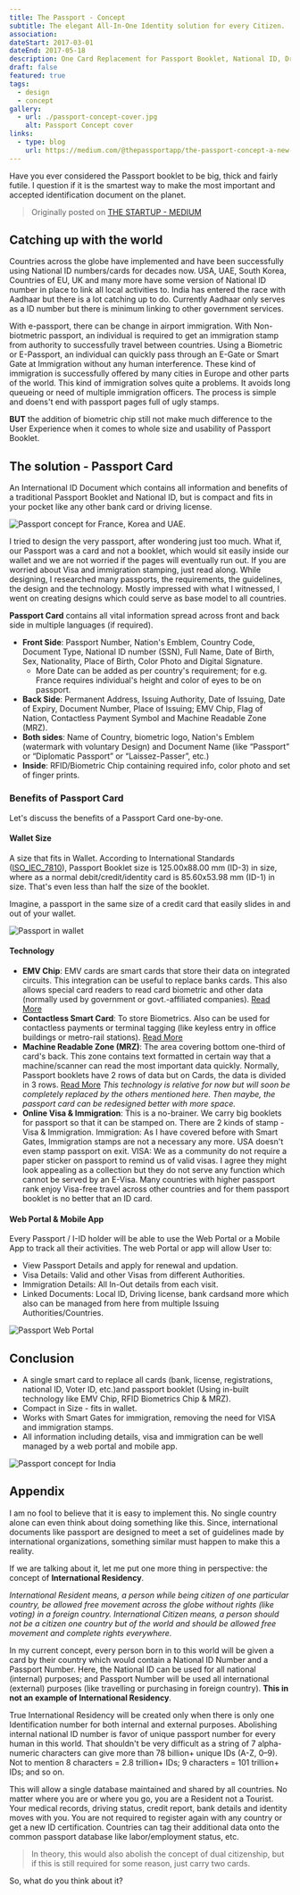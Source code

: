 ```yaml
---
title: The Passport - Concept
subtitle: The elegant All-In-One Identity solution for every Citizen.
association:
dateStart: 2017-03-01
dateEnd: 2017-05-18
description: One Card Replacement for Passport Booklet, National ID, Driver's License, Voter ID card, Government National ID, Car Registrations, Bank Card and every other Personal ID.
draft: false
featured: true
tags:
  - design
  - concept
gallery:
  - url: ./passport-concept-cover.jpg
    alt: Passport Concept cover
links:
  - type: blog
    url: https://medium.com/@thepassportapp/the-passport-concept-a-new-all-in-one-identity-solution-for-every-citizen-b9c8f9f8f9e0
---
```


Have you ever considered the Passport booklet to be big, thick and fairly futile. I question if it is the smartest way to make the most important and accepted identification document on the planet.

> Originally posted on [THE STARTUP - MEDIUM](https://medium.com/swlh/the-passport-concept-b95c1d24e02e)

## Catching up with the world

Countries across the globe have implemented and have been successfully using National ID numbers/cards for decades now. USA, UAE, South Korea, Countries of EU, UK and many more have some version of National ID number in place to link all local activities to. India has entered the race with Aadhaar but there is a lot catching up to do. Currently Aadhaar only serves as a ID number but there is minimum linking to other government services.

With e-passport, there can be change in airport immigration. With Non-biotmetric passport, an individual is required to get an immigration stamp from authority to successfully travel between countries.
Using a Biometric or E-Passport, an individual can quickly pass through an E-Gate or Smart Gate at Immigration without any human interference. These kind of immigration is successfully offered by many cities in Europe and other parts of the world.
This kind of immigration solves quite a problems. It avoids long queueing or need of multiple immigration officers. The process is simple and doens't end with passport pages full of ugly stamps.

**BUT** the addition of biometric chip still not make much difference to the User Experience when it comes to whole size and usability of Passport Booklet.

## The solution - Passport Card

An International ID Document which contains all information and benefits of a traditional Passport Booklet and National ID, but is compact and fits in your pocket like any other bank card or driving license.

![Passport concept for France, Korea and UAE.](./passport-concept-france-korea-uae.png "Passport concept for France, Korea and UAE.")

I tried to design the very passport, after wondering just too much. What if, our Passport was a card and not a booklet, which would sit easily inside our wallet and we are not worried if the pages will eventually run out. If you are worried about Visa and immigration stamping, just read along. While designing, I researched many passports, the requirements, the guidelines, the design and the technology. Mostly impressed with what I witnessed, I went on creating designs which could serve as base model to all countries.

**Passport Card** contains all vital information spread across front and back side in multiple languages (if required).

- **Front Side**: Passport Number, Nation's Emblem, Country Code, Document Type, National ID number (SSN), Full Name, Date of Birth, Sex, Nationality, Place of Birth, Color Photo and Digital Signature.
  - More Date can be added as per country's requirement; for e.g. France requires individual's height and color of eyes to be on passport.
- **Back Side**: Permanent Address, Issuing Authority, Date of Issuing, Date of Expiry, Document Number, Place of Issuing; EMV Chip, Flag of Nation, Contactless Payment Symbol and Machine Readable Zone (MRZ).
- **Both sides**: Name of Country, biometric logo, Nation's Emblem (watermark with voluntary Design) and Document Name (like “Passport” or “Diplomatic Passport” or “Laissez-Passer”, etc.)
- **Inside**: RFID/Biometric Chip containing required info, color photo and set of finger prints.

### Benefits of Passport Card

Let's discuss the benefits of a Passport Card one-by-one.

#### Wallet Size

A size that fits in Wallet. According to International Standards ([ISO_IEC_7810](https://en.wikipedia.org/wiki/ISO/IEC_7810)), Passport Booklet size is 125.00x88.00 mm (ID-3) in size, where as a normal debit/credit/identity card is 85.60x53.98 mm (ID-1) in size.
That's even less than half the size of the booklet.

Imagine, a passport in the same size of a credit card that easily slides in and out of your wallet.

![Passport in wallet](./passport-concept-wallet.jpg "Passport in wallet")

#### Technology

- **EMV Chip**: EMV cards are smart cards that store their data on integrated circuits. This integration can be useful to replace banks cards. This also allows special card readers to read card biometric and other data (normally used by government or govt.-affiliated companies). [Read More](https://en.wikipedia.org/wiki/EMV)
- **Contactless Smart Card**: To store Biometrics. Also can be used for contactless payments or terminal tagging (like keyless entry in office buildings or metro-rail stations). [Read More](https://en.wikipedia.org/wiki/Contactless_smart_card)
- **Machine Readable Zone (MRZ)**: The area covering bottom one-third of card's back. This zone contains text formatted in certain way that a machine/scanner can read the most important data quickly. Normally, Passport booklets have 2 rows of data but on Cards, the data is divided in 3 rows. [Read More](https://en.wikipedia.org/wiki/Machine-readable_passport)
  _This technology is relative for now but will soon be completely replaced by the others mentioned here. Then maybe, the passport card can be redesigned better with more space._
- **Online Visa & Immigration**: This is a no-brainer.
  We carry big booklets for passport so that it can be stamped on. There are 2 kinds of stamp - Visa & Immigration.
  Immigration: As I have covered before with Smart Gates, Immigration stamps are not a necessary any more. USA doesn't even stamp passport on exit.
  VISA: We as a community do not require a paper sticker on passport to remind us of valid visas. I agree they might look appealing as a collection but they do not serve any function which cannot be served by an E-Visa.
  Many countries with higher passport rank enjoy Visa-free travel across other countries and for them passport booklet is no better that an ID card.

#### Web Portal & Mobile App

Every Passport / I-ID holder will be able to use the Web Portal or a Mobile App to track all their activities. The web Portal or app will allow User to:

- View Passport Details and apply for renewal and updation.
- Visa Details: Valid and other Visas from different Authorities.
- Immigration Details: All In-Out details from each visit.
- Linked Documents: Local ID, Driving license, bank cardsand more which also can be managed from here from multiple Issuing Authorities/Countries.

![Passport Web Portal](./passport-concept-portal.png "Passport Web Portal")

## Conclusion

- A single smart card to replace all cards (bank, license, registrations, national ID, Voter ID, etc.)and passport booklet (Using in-built technology like EMV Chip, RFID Biometrics Chip & MRZ).
- Compact in Size - fits in wallet.
- Works with Smart Gates for immigration, removing the need for VISA and immigration stamps.
- All information including details, visa and immigration can be well managed by a web portal and mobile app.

![Passport concept for India](./passport-concept-india.jpg "Passport concept for India")

## Appendix

I am no fool to believe that it is easy to implement this. No single country alone can even think about doing something like this. Since, international documents like passport are designed to meet a set of guidelines made by international organizations, something similar must happen to make this a reality.

If we are talking about it, let me put one more thing in perspective: the concept of **International Residency**.

_International Resident means, a person while being citizen of one particular country, be allowed free movement across the globe without rights (like voting) in a foreign country.
International Citizen means, a person should not be a citizen one country but of the world and should be allowed free movement and complete rights everywhere._

In my current concept, every person born in to this world will be given a card by their country which would contain a National ID Number and a Passport Number. Here, the National ID can be used for all national (internal) purposes; and Passport Number will be used all international (external) purposes (like travelling or purchasing in foreign country).
**This in not an example of International Residency**.

True International Residency will be created only when there is only one Identification number for both internal and external purposes. Abolishing internal national ID number is favor of unique passport number for every human in this world. That shouldn't be very difficult as a string of 7 alpha-numeric characters can give more than 78 billion+ unique IDs (A-Z, 0–9). Not to mention 8 characters = 2.8 trillion+ IDs; 9 characters = 101 trillion+ IDs; and so on.

This will allow a single database maintained and shared by all countries. No matter where you are or where you go, you are a Resident not a Tourist. Your medical records, driving status, credit report, bank details and identity moves with you. You are not required to register again with any country or get a new ID certification.
Countries can tag their additional data onto the common passport database like labor/employment status, etc.

> In theory, this would also abolish the concept of dual citizenship, but if this is still required for some reason, just carry two cards.

So, what do you think about it?
